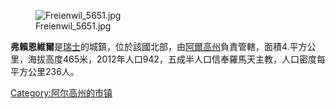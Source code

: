 [[Image:Freienwil_5651.jpg|right]]

'''弗賴恩維爾'''是[[瑞士|瑞士]]的城鎮，位於該國北部，由[[阿爾高州|阿爾高州]]負責管轄，面積4.平方公里，海拔高度465米，2012年人口942，五成半人口信奉羅馬天主教，人口密度每平方公里236人。

{{Switzerland-geo-stub}}
[[Category:阿尔高州的市镇|Category:阿尔高州的市镇]]